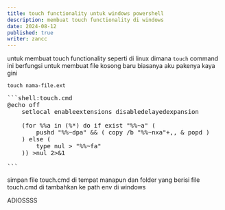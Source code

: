```yaml
---
title: touch functionality untuk windows powershell
description: membuat touch functionality di windows
date: 2024-08-12
published: true
writer: zancc
---
```


untuk membuat touch functionality seperti di linux dimana `touch` command ini berfungsi untuk membuat file kosong baru
biasanya aku pakenya kaya gini

```shell
touch nama-file.ext
```

<Pre>
```shell:touch.cmd
@echo off
    setlocal enableextensions disabledelayedexpansion

    (for %%a in (%*) do if exist "%%~a" (
        pushd "%%~dpa" && ( copy /b "%%~nxa"+,, & popd )
    ) else (
        type nul > "%%~fa"
    )) >nul 2>&1

```
</Pre>

simpan file touch.cmd di tempat manapun dan folder yang berisi file touch.cmd di tambahkan ke path env di windows

ADIOSSSS
